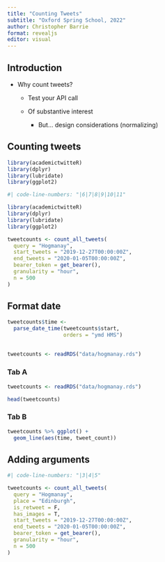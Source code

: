 ```yaml
---
title: "Counting Tweets"
subtitle: "Oxford Spring School, 2022"
author: Christopher Barrie
format: revealjs
editor: visual
---
```


## Introduction

-   Why count tweets?
    -   Test your API call

    -   Of substantive interest

        -   But... design considerations (normalizing)

## Counting tweets

```r
library(academictwitteR)
library(dplyr)
library(lubridate)
library(ggplot2)
```

```r
#| code-line-numbers: "|6|7|8|9|10|11"

library(academictwitteR)
library(dplyr)
library(lubridate)
library(ggplot2)

tweetcounts <- count_all_tweets(
  query = "Hogmanay",
  start_tweets = "2019-12-27T00:00:00Z",
  end_tweets = "2020-01-05T00:00:00Z",
  bearer_token = get_bearer(),
  granularity = "hour",
  n = 500
)
```

## Format date

```r

tweetcounts$time <-
  parse_date_time(tweetcounts$start, 
                  orders = "ymd HMS")
```

## 

```r
tweetcounts <- readRDS("data/hogmanay.rds")
```

::: panel-tabset
### Tab A

```r
tweetcounts <- readRDS("data/hogmanay.rds")
```
```r
head(tweetcounts)
```


### Tab B

```r
tweetcounts %>% ggplot() +
  geom_line(aes(time, tweet_count))
```
:::

## Adding arguments

```r
#| code-line-numbers: "|3|4|5"

tweetcounts <- count_all_tweets(
  query = "Hogmanay",
  place = "Edinburgh",
  is_retweet = F,
  has_images = T,
  start_tweets = "2019-12-27T00:00:00Z",
  end_tweets = "2020-01-05T00:00:00Z",
  bearer_token = get_bearer(),
  granularity = "hour",
  n = 500
)
```